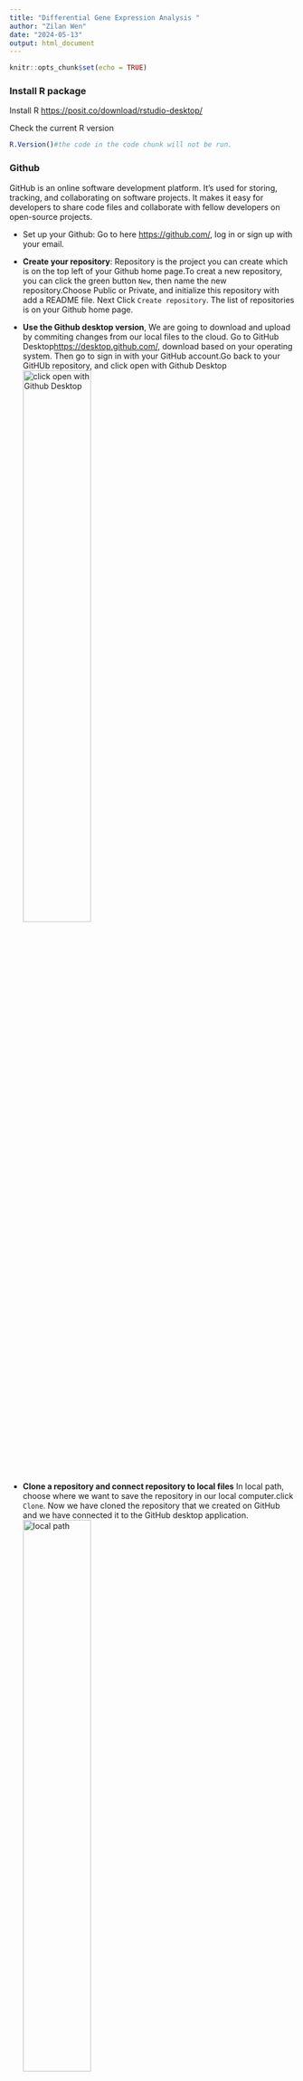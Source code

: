 ```yaml
---
title: "Differential Gene Expression Analysis "
author: "Zilan Wen"
date: "2024-05-13"
output: html_document
---
```


```r
knitr::opts_chunk$set(echo = TRUE)
```

###  Install R package
Install R <https://posit.co/download/rstudio-desktop/>

Check the current R version

```r
R.Version()#the code in the code chunk will not be run.
```

### Github
GitHub is an online software development platform. It's used for storing, tracking, and collaborating on software projects. It makes it easy for developers to share code files and collaborate with fellow developers on open-source projects.

*  Set up your Github: Go to here <https://github.com/>, log in or sign up with your email.

*  **Create your repository**: Repository is the project you can create which is on the top left of your Github home page.To creat a new repository, you can click the green button `New`, then name the new repository.Choose Public or Private, and initialize this repository with add a README file. Next Click `Create repository`. The list of repositories is on your Github home page.

*  **Use the Github desktop version**, We are going to download and upload by commiting changes from our local files to the cloud. Go to GitHub Desktop<https://desktop.github.com/>, download based on your operating system. Then go to sign in with your GitHub account.Go back to your GitHUb repository, and click open with Github Desktop\
![click open with Github Desktop](D:/ZilanWen/RNA-seq_Differential-Gene-Expression-Analysis/image/Github1.png){width=50%}

*  **Clone a repository and connect repository to local files**  In local path, choose where we want to save the repository in our local computer.click `Clone`. Now we have cloned the repository that we created on GitHub and we have connected it to the GitHub desktop application.\
![local path](D:/ZilanWen/RNA-seq_Differential-Gene-Expression-Analysis/image/Github2.png){width=50%}

* **upload local files to GitHub cloud** Any changes and updated files can be uploaded to GitHUb cloud though GitHub Desktop.Atfter change files, go back to GitHub Desktop and navigate the corresponding repository, you will have the changes listed on the top left. We now give the change a title such as '11' in the`summary (required)`box and click `Commit to main` on the bottom left, Then on the right, we can push comments to the origin remote by clicking `Push origin`.\
![local path](D:/ZilanWen/RNA-seq_Differential-Gene-Expression-Analysis/image/Github3.png){width=50%}


# Count normalization with DESeq2 
Created on 17.05.2024  
@author: Zilan Wen  
Email: zilan.wen@helsinki.fi 

For transcriptome study, RNA samples which are isolated from control samples and treatment samples are sent to sequencing company. We will receive fastq files ater RNA sequencing. Then we check the quality of reads in fastq files, align reads to reference genome, and count reads per genes. Then we will get the raw reads count. In this experiment, we isolated RNA samples from Socts pines seedlings with three replicates (`Ha-1`,`Ha-2`, `Ha-3`) which were inoculated with Heterobasidion annosum, a root and stem rot disease pathogen. The seedling control is fungus-free (`Ctr-1`, `Ctr-2`, `Ctr-3`). Since genome of Scots pine is not available, we algin reads to Pinus taeda genome which can be found in plantgenie <https://plantgenie.org/>.

In this tutorial you start with raw reads count ´.txt´ files, and understand why we need to normalize the raw reads counts, learn how to normalize counts using DESeq2.The first step in the DE analysis workflow is count normalization, which is necessary to make accurate comparisons of gene expression between samples.

The main factors often considered during normalization are:

*  sequencing length

*  Gene length

*  RNA composition



Install `DESeq2` package
```r
if (!require("BiocManager", quietly = TRUE))
    install.packages("BiocManager")

BiocManager::install("DESeq2")
```